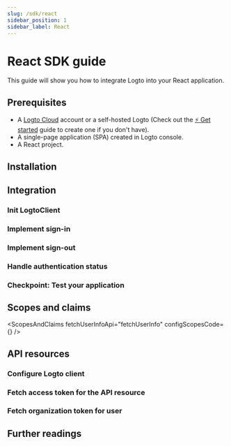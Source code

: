```yaml
---
slug: /sdk/react
sidebar_position: 1
sidebar_label: React
---
```




# React SDK guide

This guide will show you how to integrate Logto into your React application.

<GuideTip />

## Prerequisites

- A [Logto Cloud](https://cloud.logto.io) account or a self-hosted Logto (Check out the [⚡ Get started](https://docs.logto.io/docs/guides/get-started/) guide to create one if you don't have).
- A single-page application (SPA) created in Logto console.
- A React project.

## Installation

<Installation />

## Integration

### Init LogtoClient

<InitClient />

### Implement sign-in

<ImplementSignIn />

### Implement sign-out

<ImplementSignOut />

### Handle authentication status

<HandleAuthenticationStatus />

### Checkpoint: Test your application

<CheckIntegration />

## Scopes and claims

<ScopesAndClaims fetchUserInfoApi="fetchUserInfo" configScopesCode={<ScopesAndClaimsCode />} />

## API resources

<ApiResourcesDescription />

### Configure Logto client

<ConfigApiResources />

### Fetch access token for the API resource

<FetchAccessTokenForApiResources />

### Fetch organization token for user

<FetchOrganizationTokenForUser />

## Further readings

<FurtherReadings />
